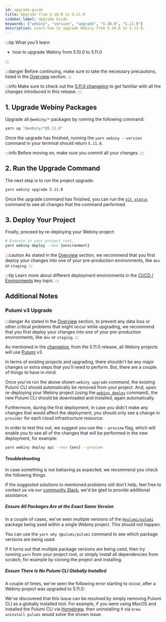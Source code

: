 ```yaml
---
id: upgrade-guide
title: Upgrade from 5.10.0 to 5.11.0
sidebar_label: Upgrade Guide
keywords: ["webiny", "version", "upgrade", "5.10.0", "5.11.0"]
description: Learn how to upgrade Webiny from 5.10.0 to 5.11.0.
---
```



:::tip What you’ll learn

- how to upgrade Webiny from 5.10.0 to 5.11.0

:::

:::danger
Before continuing, make sure to take the necessary precautions, listed in the [Overview](/docs/how-to-guides/upgrade-webiny#-precaution-measures) section.
:::

:::info
Make sure to check out the [5.11.0 changelog](/docs/changelog/5.11.0) to get familiar with all the changes introduced in this release.
:::

## 1. Upgrade Webiny Packages

Upgrade all `@webiny/*` packages by running the following command:

```bash
yarn up "@webiny/*@5.11.0"
```

Once the upgrade has finished, running the `yarn webiny --version` command in your terminal should return `5.11.0`.

:::info
Before moving on, make sure you commit all your changes.
:::

## 2. Run the Upgrade Command

The next step is to run the project upgrade:

```bash
yarn webiny upgrade 5.11.0
```

Once the upgrade command has finished, you can run the [`git status`](https://git-scm.com/docs/git-status) command to see all changes that the command performed.

## 3. Deploy Your Project

Finally, proceed by re-deploying your Webiny project:

```bash
# Execute in your project root.
yarn webiny deploy --env {environment}
```

:::caution
As stated in the [Overview](/docs/how-to-guides/upgrade-webiny#pre-production-environments-first) section, we recommend that you first deploy your changes into one of your pre-production environments, like `dev` or `staging`.
:::

:::tip
Learn more about different deployment environments in the [CI/CD / Environments](/docs/key-topics/ci-cd/environments) key topic.
:::

## Additional Notes

### Pulumi v3 Upgrade

:::danger
As stated in the [Overview](/docs/how-to-guides/upgrade-webiny#pre-production-environments-first) section, to prevent any data loss or other critical problems that might occur while upgrading, we recommend that you first deploy your changes into one of your pre-production environments, like `dev` or `staging`.
:::

As mentioned in the [changelog](/docs/changelog/5.11.0), from the 5.11.0 release, all Webiny projects will use [Pulumi](/docs/key-topics/deployment/iac-with-pulumi) v3.

In terms of existing projects and upgrading, there shouldn't be any major changes or extra steps that you'll need to perform. But, there are a couple of things to have in mind.

Once you've run the above shown `webiny upgrade` command, the existing Pulumi CLI should automatically be removed from your project. And, upon re-deploying your Webiny project (using the [`webiny deploy`](/docs/how-to-guides/deployment/deploy-your-project) command), the new Pulumi CLI should be downloaded and installed, again automatically.

Furthermore, during the first deployment, in case you didn't make any changes that would affect the deployment, you should only see a change in `provider` for each cloud infrastructure resource:

<CenteredImage src={firstDeployAfterUpgrade} alt="First Deploy After Upgrade"/>

In order to test this out, we suggest you use the `--preview` flag, which will enable you to see all of the changes that will be performed in the new deployment, for example:

```bash
yarn webiny deploy api --env {env} --preview
```

#### Troubleshooting

In case something is not behaving as expected, we recommend you check the following things.

If the suggested solutions to mentioned problems still don't help, feel free to contact us via our [community Slack](https://www.webiny.com/slack), we'd be glad to provide additional assistance.

##### Ensure All Packages Are at the Exact Same Version

In a couple of cases, we've seen multiple versions of the [`@pulumi/pulumi`](https://www.npmjs.com/package/@pulumi/pulumi) package being used within a single Webiny project. This should not happen.

You can use the `yarn why @pulumi/pulumi` command to see which package versions are being used.

If it turns out that multiple package versions are being used, then try running `yarn` from your project root, or simply install all dependencies from scratch, for example by cloning the project and installing.

##### Ensure There Is No Pulumi CLI Globally Installed

A couple of times, we've seen the following error starting to occur, after a Webiny project was upgraded to 5.11.0:

<CenteredImage src={pulumiCliError} alt="Pulumi CLI Error"/>

We've discovered that this issue can be resolved by simply removing Pulumi CLI as a globally installed tool. For example, if you were using MacOS and installed the Pulumi CLI via [Homebrew](https://brew.sh/), then uninstalling it via `brew uninstall pulumi` would solve the shown issue.

